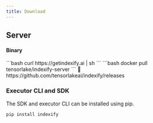 ```yaml
---
title: Download
---
```


## Server

#### Binary

<Tabs>
  <Tab title="cURL">
    ```bash
  curl https://getindexify.ai | sh
  ```
  </Tab>
  <Tab title="Docker">
    ```bash
  docker pull tensorlake/indexify-server
  ```
  </Tab>
  <Tab title="Github Releases">
    🔗 https://github.com/tensorlakeai/indexify/releases
  </Tab>
</Tabs>

### Executor CLI and SDK

The SDK and executor CLI can be installed using pip.

```bash For Python
pip install indexify
```


